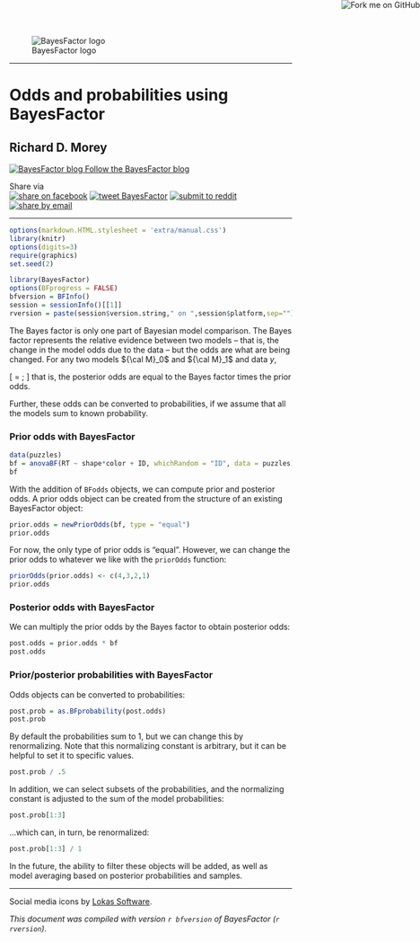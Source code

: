 <!--
%\VignetteEngine{knitr}
%\VignetteIndexEntry{Odds and probabilities}
\usepackage[utf8]{inputenc}
-->

<a target="_blank" href="https://github.com/richarddmorey/BayesFactor"><img style="position: absolute; top: 0; right: 0; border: 0;" src="https://s3.amazonaws.com/github/ribbons/forkme_right_green_007200.png" alt="Fork me on GitHub"></a>

![BayesFactor logo](extra/logo.png)

------

Odds and probabilities using BayesFactor
===============================

Richard D. Morey
-----------------

<div class="social">
<a target="_blank" href="https://bayesfactor.blogspot.co.uk/"><img src="extra/socialmedia/png/48x48/blogger.png" alt="BayesFactor blog" border="0"/><span class="socialtext">&nbsp;Follow the BayesFactor blog</span></a>
</div>

<div class="socialsep"></div>

Share via<br/>
<span class="social"><a target="_blank" href="https://www.facebook.com/sharer.php?u=https://richarddmorey.github.io/BayesFactor/"><img src="extra/socialmedia/png/32x32/facebook.png" alt="share on facebook"/></a> <a target="_blank" href="https://twitter.com/share?text=Check%20out%20BayesFactor%20for%20Bayesian%20data%20analysis:&url=https://richarddmorey.github.io/BayesFactor/"><img src="extra/socialmedia/png/32x32/twitter.png" alt="tweet BayesFactor"/></a> <a target="_blank" href="https://www.reddit.com/submit?url=https://richarddmorey.github.io/BayesFactor/"><img src="extra/socialmedia/png/32x32/reddit.png" alt="submit to reddit" border="0" /></a> <a target="_blank" href="mailto:?subject=BayesFactor R package&amp;body=Check out the BayesFactor software for Bayesian analysis: https://richarddmorey.github.io/BayesFactor/." title="share by email"><img src="extra/socialmedia/png/32x32/email.png" alt="share by email" border="0" /></a>
</span>


----



```r
options(markdown.HTML.stylesheet = 'extra/manual.css')
library(knitr)
options(digits=3)
require(graphics)
set.seed(2)
```

```r
library(BayesFactor)
options(BFprogress = FALSE)
bfversion = BFInfo()
session = sessionInfo()[[1]]
rversion = paste(session$version.string," on ",session$platform,sep="")
```

The Bayes factor is only one part of Bayesian model comparison. The Bayes factor represents the relative evidence between two models -- that is, the change in the model odds due to the data -- but the odds are what are being changed. For any two models ${\cal M}_0$ and ${\cal M}_1$ and data $y$,

\[
\frac{P({\cal M}_1\mid y)}{P({\cal M}_0\mid y)} = \frac{P(y \mid {\cal M}_1)}{P(y\mid{\cal M}_0)} \times\frac{P({\cal M}_1)}{P({\cal M}_0)};
\]
that is, the posterior odds are equal to the Bayes factor times the prior odds.

Further, these odds can be converted to probabilities, if we assume that all the models sum to known probability.

### Prior odds with BayesFactor

```r
data(puzzles)
bf = anovaBF(RT ~ shape*color + ID, whichRandom = "ID", data = puzzles)
bf
```

With the addition of `BFodds` objects, we can compute prior and posterior odds. A prior odds object can be created from the structure of an existing BayesFactor object:

```r
prior.odds = newPriorOdds(bf, type = "equal")
prior.odds
```

For now, the only type of prior odds is "equal". However, we can change the prior odds to whatever we like with the `priorOdds` function:

```r
priorOdds(prior.odds) <- c(4,3,2,1)
prior.odds
```

### Posterior odds with BayesFactor

We can multiply the prior odds by the Bayes factor to obtain posterior odds:

```r
post.odds = prior.odds * bf
post.odds
```

### Prior/posterior probabilities with BayesFactor

Odds objects can be converted to probabilities:

```r
post.prob = as.BFprobability(post.odds)
post.prob
```

By default the probabilities sum to 1, but we can change this by renormalizing. Note that this normalizing constant is arbitrary, but it can be helpful to set it to specific values.

```r
post.prob / .5
```

In addition, we can select subsets of the probabilities, and the normalizing constant is adjusted to the sum of the model probabilities:

```r
post.prob[1:3]
```

...which can, in turn, be renormalized:

```r
post.prob[1:3] / 1
```

In the future, the ability to filter these objects will be added, as well as model averaging based on posterior probabilities and samples.


-------
<p>Social media icons by <a href="https://www.awicons.com/">Lokas Software</a>.</p>

*This document was compiled with version `r bfversion` of BayesFactor (`r rversion`).*

